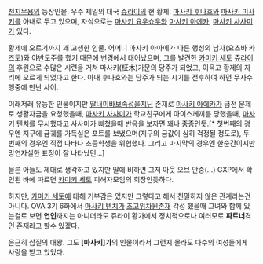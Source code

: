 [[천지무용]]의 등장인물. 우주 제일의 대국 [[쥬라이]]의 현 황제. [[마사키 후나호]]와 [[마사키 미사키]]를 아내로 두고 있으며, 자식으로는 [[마사키 요우쇼우]]와 [[마사키 아에카]], [[마사키 사사미]]가 있다.

황제에 오르기까지 꽤 고생한 인물. 어머니 마사키 아마메가 다른 행성의 남자(요츠바 카즈토)와 야반도주를 했기 때문에 변경에서 태어났으며, 그를 발견한 [[카미키 세토]] [[쥬라이]]의 후원으로 수많은 시련을 거쳐 마사키(柾木)가문의 당주가 되었고, 이윽고 황제의 자리에 오르게 되었다고 한다. 아내 후나호와는 당주가 되는 시기를 전후하여 하던 무사수행중에 만난 사이.

이래저래 유능한 인물이지만 [[딸내미바보]]속성을지닌 존재로 [[마사키 아에카]]가 금전 문제로 생활자금을 요청했을때, [[마사키 사사미]]가 학교친구에게 아이스께끼를 당했을때, [[마사키 텐치]]를 무시했다고 사사미가 삐쳤을때 반응을 보자면 꽤나 중증인듯.[* 첫번째의 경우엔 지구에 금궤를 가득실은 포트를 보냈으며(지구의 금값이 심히 걱정될 정도로), 두번째의 경우엔 직접 나타나 초등학생을 위협했다. 그리고 마지막의 경우엔 한순간이지만 망연자실한 표정이 잘 나타났던…]

물론 아들도 제대로 생각하고 있지만 딸에 비하면 그저 아웃 오브 안중(…) GXP에서 확인된 바에 따르면 [[카미키 세토]] 피해자모임의 회장인듯하다.

하지만, [[카미키 세토]]에 대해 거부감은 있지만 그렇다고 해서 친밀하지 않은 관계라는건 아니다. OVA 3기 6화에서 [[마사키 텐치]]가 [[초고위차원존재]] 각성 했을때 그녀와 함께 있는걸로 보면 '''연인'''까지는 아니더라도 쥬라이 황가에서 정치적으로나 여러모로 '''파트너'''격인 존재라고 할수 있겠다.

은근히 삽질의 대왕. 그도 '''[마사키]가'''의 인물이라서 그런지 몰라도 다수의 여성들에게 사랑을 받고 있었다.

